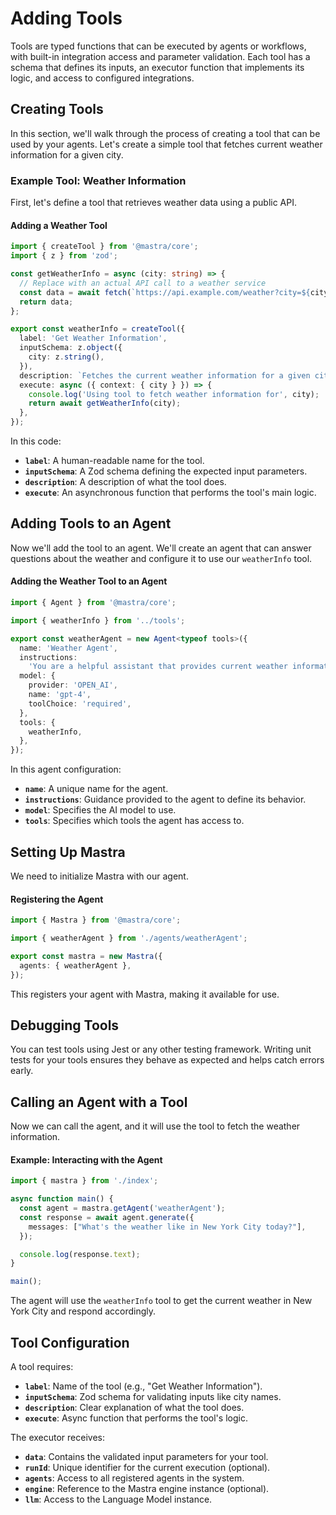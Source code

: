 # Adding Tools

Tools are typed functions that can be executed by agents or workflows, with built-in integration access and parameter validation. Each tool has a schema that defines its inputs, an executor function that implements its logic, and access to configured integrations.

## Creating Tools

In this section, we'll walk through the process of creating a tool that can be used by your agents. Let's create a simple tool that fetches current weather information for a given city.

### **Example Tool: Weather Information**

First, let's define a tool that retrieves weather data using a public API.

#### Adding a Weather Tool

```typescript filename="src/mastra/tools/weatherInfo.ts"
import { createTool } from '@mastra/core';
import { z } from 'zod';

const getWeatherInfo = async (city: string) => {
  // Replace with an actual API call to a weather service
  const data = await fetch(`https://api.example.com/weather?city=${city}`).then(r => r.json());
  return data;
};

export const weatherInfo = createTool({
  label: 'Get Weather Information',
  inputSchema: z.object({
    city: z.string(),
  }),
  description: `Fetches the current weather information for a given city`,
  execute: async ({ context: { city } }) => {
    console.log('Using tool to fetch weather information for', city);
    return await getWeatherInfo(city);
  },
});
```

In this code:

- **`label`**: A human-readable name for the tool.
- **`inputSchema`**: A Zod schema defining the expected input parameters.
- **`description`**: A description of what the tool does.
- **`execute`**: An asynchronous function that performs the tool's main logic.

## Adding Tools to an Agent

Now we'll add the tool to an agent. We'll create an agent that can answer questions about the weather and configure it to use our `weatherInfo` tool.

#### Adding the Weather Tool to an Agent

```typescript filename="src/mastra/agents/weatherAgent.ts"
import { Agent } from '@mastra/core';

import { weatherInfo } from '../tools';

export const weatherAgent = new Agent<typeof tools>({
  name: 'Weather Agent',
  instructions:
    'You are a helpful assistant that provides current weather information. When asked about the weather, use the weather information tool to fetch the data.',
  model: {
    provider: 'OPEN_AI',
    name: 'gpt-4',
    toolChoice: 'required',
  },
  tools: {
    weatherInfo,
  },
});
```

In this agent configuration:

- **`name`**: A unique name for the agent.
- **`instructions`**: Guidance provided to the agent to define its behavior.
- **`model`**: Specifies the AI model to use.
- **`tools`**: Specifies which tools the agent has access to.

## Setting Up Mastra

We need to initialize Mastra with our agent.

#### Registering the Agent

```typescript filename="src/index.ts"
import { Mastra } from '@mastra/core';

import { weatherAgent } from './agents/weatherAgent';

export const mastra = new Mastra({
  agents: { weatherAgent },
});
```

This registers your agent with Mastra, making it available for use.

## Debugging Tools

You can test tools using Jest or any other testing framework. Writing unit tests for your tools ensures they behave as expected and helps catch errors early.

## Calling an Agent with a Tool

Now we can call the agent, and it will use the tool to fetch the weather information.

#### Example: Interacting with the Agent

```typescript filename="src/index.ts"
import { mastra } from './index';

async function main() {
  const agent = mastra.getAgent('weatherAgent');
  const response = await agent.generate({
    messages: ["What's the weather like in New York City today?"],
  });

  console.log(response.text);
}

main();
```

The agent will use the `weatherInfo` tool to get the current weather in New York City and respond accordingly.

## Tool Configuration

A tool requires:

- **`label`**: Name of the tool (e.g., "Get Weather Information").
- **`inputSchema`**: Zod schema for validating inputs like city names.
- **`description`**: Clear explanation of what the tool does.
- **`execute`**: Async function that performs the tool's logic.

The executor receives:

- **`data`**: Contains the validated input parameters for your tool.
- **`runId`**: Unique identifier for the current execution (optional).
- **`agents`**: Access to all registered agents in the system.
- **`engine`**: Reference to the Mastra engine instance (optional).
- **`llm`**: Access to the Language Model instance.
